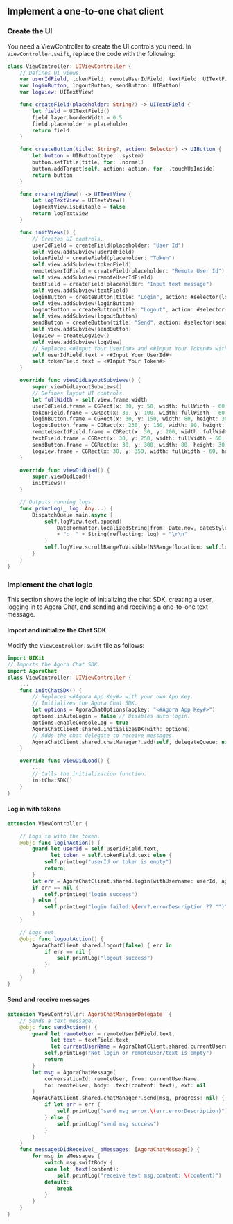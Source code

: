 <PlatformWrapper platform="ios">

## Implement a one-to-one chat client

### Create the UI

You need a ViewController to create the UI controls you need.
In `ViewController.swift`, replace the code with the following:

<a name="sign-in"></a>

```swift
class ViewController: UIViewController {
    // Defines UI views.
    var userIdField, tokenField, remoteUserIdField, textField: UITextField!
    var loginButton, logoutButton, sendButton: UIButton!
    var logView: UITextView!

    func createField(placeholder: String?) -> UITextField {
        let field = UITextField()
        field.layer.borderWidth = 0.5
        field.placeholder = placeholder
        return field
    }

    func createButton(title: String?, action: Selector) -> UIButton {
        let button = UIButton(type: .system)
        button.setTitle(title, for: .normal)
        button.addTarget(self, action: action, for: .touchUpInside)
        return button
    }

    func createLogView() -> UITextView {
        let logTextView = UITextView()
        logTextView.isEditable = false
        return logTextView
    }

    func initViews() {
        // Creates UI controls.
        userIdField = createField(placeholder: "User Id")
        self.view.addSubview(userIdField)
        tokenField = createField(placeholder: "Token")
        self.view.addSubview(tokenField)
        remoteUserIdField = createField(placeholder: "Remote User Id")
        self.view.addSubview(remoteUserIdField)
        textField = createField(placeholder: "Input text message")
        self.view.addSubview(textField)
        loginButton = createButton(title: "Login", action: #selector(loginAction))
        self.view.addSubview(loginButton)
        logoutButton = createButton(title: "Logout", action: #selector(logoutAction))
        self.view.addSubview(logoutButton)
        sendButton = createButton(title: "Send", action: #selector(sendAction) )
        self.view.addSubview(sendButton)
        logView = createLogView()
        self.view.addSubview(logView)
        // Replaces <#Input Your UserId#> and <#Input Your Token#> with your own user ID and token generated in Agora Console.
        self.userIdField.text = <#Input Your UserId#>
        self.tokenField.text = <#Input Your Token#>
    }

    override func viewDidLayoutSubviews() {
        super.viewDidLayoutSubviews()
        // Defines layout UI controls.
        let fullWidth = self.view.frame.width
        userIdField.frame = CGRect(x: 30, y: 50, width: fullWidth - 60, height: 30)
        tokenField.frame = CGRect(x: 30, y: 100, width: fullWidth - 60, height: 30)
        loginButton.frame = CGRect(x: 30, y: 150, width: 80, height: 30)
        logoutButton.frame = CGRect(x: 230, y: 150, width: 80, height: 30)
        remoteUserIdField.frame = CGRect(x: 30, y: 200, width: fullWidth - 60, height: 30)
        textField.frame = CGRect(x: 30, y: 250, width: fullWidth - 60, height: 30)
        sendButton.frame = CGRect(x: 30, y: 300, width: 80, height: 30)
        logView.frame = CGRect(x: 30, y: 350, width: fullWidth - 60, height: self.view.frame.height - 350 - 50)
    }

    override func viewDidLoad() {
        super.viewDidLoad()
        initViews()
    }

    // Outputs running logs.
    func printLog(_ log: Any...) {
        DispatchQueue.main.async {
            self.logView.text.append(
                DateFormatter.localizedString(from: Date.now, dateStyle: .none, timeStyle: .medium)
                + ":  " + String(reflecting: log) + "\r\n"
            )
            self.logView.scrollRangeToVisible(NSRange(location: self.logView.text.count, length: 1))
        }
    }
}
```


### Implement the chat logic

This section shows the logic of initializing the chat SDK, creating a user, logging in to Agora Chat, and sending and receiving a one-to-one text message.

#### Import and initialize the Chat SDK

Modify the `ViewController.swift` file as follows:

```swift
import UIKit
// Imports the Agora Chat SDK.
import AgoraChat
class ViewController: UIViewController {
    ...
    func initChatSDK() {
        // Replaces <#Agora App Key#> with your own App Key.
        // Initializes the Agora Chat SDK.
        let options = AgoraChatOptions(appkey: "<#Agora App Key#>")
        options.isAutoLogin = false // Disables auto login.
        options.enableConsoleLog = true
        AgoraChatClient.shared.initializeSDK(with: options)
        // Adds the chat delegate to receive messages.
        AgoraChatClient.shared.chatManager?.add(self, delegateQueue: nil)
    }

    override func viewDidLoad() {
        ...
        // Calls the initialization function.
        initChatSDK()
    }
}
```


#### Log in with tokens

```swift
extension ViewController {

    // Logs in with the token.
    @objc func loginAction() {
        guard let userId = self.userIdField.text,
              let token = self.tokenField.text else {
            self.printLog("userId or token is empty")
            return;
        }
        let err = AgoraChatClient.shared.login(withUsername: userId, agoraToken: token)
        if err == nil {
            self.printLog("login success")
        } else {
            self.printLog("login failed:\(err?.errorDescription ?? "")")
        }
    }

    // Logs out.
    @objc func logoutAction() {
        AgoraChatClient.shared.logout(false) { err in
            if err == nil {
                self.printLog("logout success")
            }
        }
    }
}
```

#### Send and receive messages

```swift
extension ViewController: AgoraChatManagerDelegate  {
    // Sends a text message.
    @objc func sendAction() {
        guard let remoteUser = remoteUserIdField.text,
              let text = textField.text,
              let currentUserName = AgoraChatClient.shared.currentUsername else {
            self.printLog("Not login or remoteUser/text is empty")
            return
        }
        let msg = AgoraChatMessage(
            conversationId: remoteUser, from: currentUserName,
            to: remoteUser, body: .text(content: text), ext: nil
        )
        AgoraChatClient.shared.chatManager?.send(msg, progress: nil) { msg, err in
            if let err = err {
                self.printLog("send msg error.\(err.errorDescription)")
            } else {
                self.printLog("send msg success")
            }
        }
    }
    func messagesDidReceive(_ aMessages: [AgoraChatMessage]) {
        for msg in aMessages {
            switch msg.swiftBody {
            case let .text(content):
                self.printLog("receive text msg,content: \(content)")
            default:
                break
            }
        }
    }
}
```


<a name="test"></a>

</PlatformWrapper>
